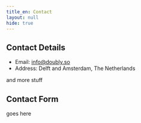 ```yaml
---
title_en: Contact
layout: null
hide: true
---
```


## Contact Details

- Email: <a href='mailto:info@doubly.so'>info@doubly.so</a>
- Address: Delft and Amsterdam, The Netherlands

and more stuff

## Contact Form

goes here 
